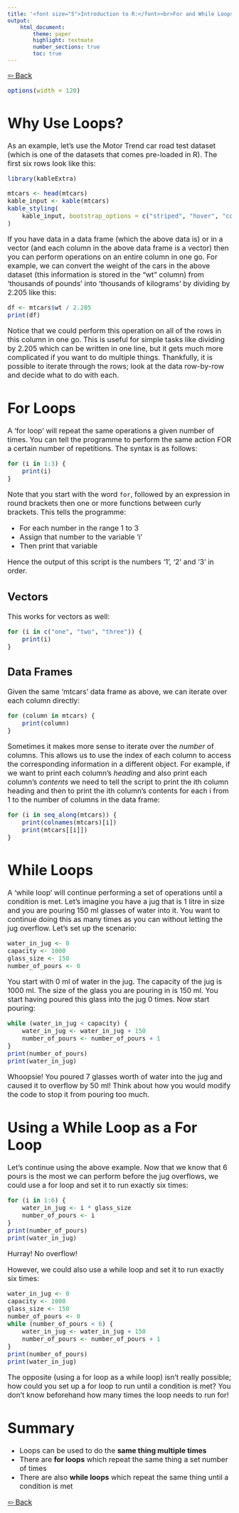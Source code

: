 ```yaml
---
title: '<font size="5">Introduction to R:</font><br>For and While Loops'
output:
    html_document:
        theme: paper
        highlight: textmate
        number_sections: true
        toc: true
---
```

<font size="3">

[⇦ Back](../../R.html)

```r
options(width = 120)
```

Why Use Loops?
==============
As an example, let's use the Motor Trend car road test dataset (which is one of the datasets that comes pre-loaded in R). The first six rows look like this:

```r
library(kableExtra)

mtcars <- head(mtcars)
kable_input <- kable(mtcars)
kable_styling(
    kable_input, bootstrap_options = c("striped", "hover", "condensed")
)
```

If you have data in a data frame (which the above data is) or in a vector (and each column in the above data frame is a vector) then you can perform operations on an entire column in one go. For example, we can convert the weight of the cars in the above dataset (this information is stored in the "wt" column) from 'thousands of pounds' into 'thousands of kilograms' by dividing by 2.205 like this:

```r
df <- mtcars$wt / 2.205
print(df)
```

Notice that we could perform this operation on all of the rows in this column in one go. This is useful for simple tasks like dividing by 2.205 which can be written in one line, but it gets much more complicated if you want to do multiple things. Thankfully, it is possible to iterate through the rows; look at the data row-by-row and decide what to do with each.

For Loops
=========
A 'for loop' will repeat the same operations a given number of times. You can tell the programme to perform the same action FOR a certain number of repetitions. The syntax is as follows:

```r
for (i in 1:3) {
    print(i)
}
```

Note that you start with the word `for`, followed by an expression in round brackets then one or more functions between curly brackets. This tells the programme:

- For each number in the range 1 to 3
- Assign that number to the variable 'i'
- Then print that variable

Hence the output of this script is the numbers '1', '2' and '3' in order.

Vectors
-------
This works for vectors as well:

```r
for (i in c("one", "two", "three")) {
    print(i)
}
```

Data Frames
-----------
Given the same 'mtcars' data frame as above, we can iterate over each column directly:

```r
for (column in mtcars) {
    print(column)
}
```

Sometimes it makes more sense to iterate over the _number_ of columns. This allows us to use the index of each column to access the corresponding information in a different object. For example, if we want to print each column's _heading_ and also print each column's _contents_ we need to tell the script to print the ith column heading and then to print the ith column's contents for each i from 1 to the number of columns in the data frame:

```r
for (i in seq_along(mtcars)) {
    print(colnames(mtcars)[i])
    print(mtcars[[i]])
}
```

While Loops
===========
A 'while loop' will continue performing a set of operations until a condition is met. Let's imagine you have a jug that is 1 litre in size and you are pouring 150 ml glasses of water into it. You want to continue doing this as many times as you can without letting the jug overflow. Let's set up the scenario:

```r
water_in_jug <- 0
capacity <- 1000
glass_size <- 150
number_of_pours <- 0
```

You start with 0 ml of water in the jug. The capacity of the jug is 1000 ml. The size of the glass you are pouring in is 150 ml. You start having poured this glass into the jug 0 times. Now start pouring:

```r
while (water_in_jug < capacity) {
    water_in_jug <- water_in_jug + 150
    number_of_pours <- number_of_pours + 1
}
print(number_of_pours)
print(water_in_jug)
```

Whoopsie! You poured 7 glasses worth of water into the jug and caused it to overflow by 50 ml! Think about how you would modify the code to stop it from pouring too much.

Using a While Loop as a For Loop
================================
Let's continue using the above example. Now that we know that 6 pours is the most we can perform before the jug overflows, we could use a for loop and set it to run exactly six times:

```r
for (i in 1:6) {
    water_in_jug <- i * glass_size
    number_of_pours <- i
}
print(number_of_pours)
print(water_in_jug)
```

Hurray! No overflow!

However, we could also use a while loop and set it to run exactly six times:

```r
water_in_jug <- 0
capacity <- 1000
glass_size <- 150
number_of_pours <- 0
while (number_of_pours < 6) {
    water_in_jug <- water_in_jug + 150
    number_of_pours <- number_of_pours + 1
}
print(number_of_pours)
print(water_in_jug)
```

The opposite (using a for loop as a while loop) isn't really possible; how could you set up a for loop to run until a condition is met? You don't know beforehand how many times the loop needs to run for!

Summary
=======
- Loops can be used to do the __same thing multiple times__
- There are __for loops__ which repeat the same thing a set number of times
- There are also __while loops__ which repeat the same thing until a condition is met

[⇦ Back](../../R.html)

</font>
